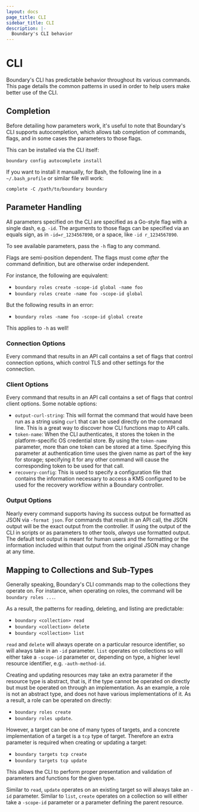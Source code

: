 ```yaml
---
layout: docs
page_title: CLI
sidebar_title: CLI
description: |-
  Boundary's CLI behavior
---
```


# CLI

Boundary's CLI has predictable behavior throughout its various commands. This page details the common patterns in used in order to help users make better use of the CLI.

## Completion

Before detailing how parameters work, it's useful to note that Boundary's CLI supports autocompletion, which allows tab completion of commands, flags, and in some cases the parameters to those flags.

This can be installed via the CLI itself:

`boundary config autocomplete install`

If you want to install it manually, for Bash, the following line in a `~/.bash_profile` or similar file will work:

`complete -C /path/to/boundary boundary`

## Parameter Handling

All parameters specified on the CLI are specified as a Go-style flag with a single dash, e.g. `-id`. The arguments to those flags can be specified via an equals sign, as in `-id=r_1234567890`, or a space, like `-id r_1234567890`.

To see available parameters, pass the `-h` flag to any command.

Flags are semi-position dependent. The flags must come _after_ the command definition, but are otherwise order independent.

For instance, the following are equivalent:

* `boundary roles create -scope-id global -name foo`
* `boundary roles create -name foo -scope-id global`

But the following results in an error:

* `boundary roles -name foo -scope-id global create`

This applies to `-h` as well!

### Connection Options

Every command that results in an API call contains a set of flags that control connection options, which control TLS and other settings for the connection.

### Client Options

Every command that results in an API call contains a set of flags that control client options. Some notable options:

* `output-curl-string`: This will format the command that would have been run as a string using `curl` that can be used directly on the command line. This is a great way to discover how CLI functions map to API calls.
* `token-name`: When the CLI authenticates, it stores the token in the platform-specific OS credential store. By using the `token-name` parameter, more than one token can be stored at a time. Specifying this parameter at authentication time uses the given name as part of the key for storage; specifying it for any other command will cause the corresponding token to be used for that call.
* `recovery-config`: This is used to specify a configuration file that contains the information necessary to access a KMS configured to be used for the recovery workflow within a Boundary controller.

### Output Options

Nearly every command supports having its success output be formatted as JSON via `-format json`. For commands that result in an API call, the JSON output will be the exact output from the controller. If using the output of the CLI in scripts or as parameters to other tools, _always_ use formatted output. The default text output is meant for human users and the formatting or the information included within that output from the original JSON may change at any time.

## Mapping to Collections and Sub-Types

Generally speaking, Boundary's CLI commands map to the collections they operate on. For instance, when operating on roles, the command will be `boundary roles ...`.

As a result, the patterns for reading, deleting, and listing are predictable:

* `boundary <collection> read`
* `boundary <collection> delete`
* `boundary <collection> list`

`read` and `delete` will always operate on a particular resource identifier, so will always take in an `-id` parameter. `list` operates on collections so will either take a `-scope-id` parameter or, depending on type, a higher level resource identifier, e.g. `-auth-method-id`.

Creating and updating resources may take an extra parameter if the resource type is abstract, that is, if the type cannot be operated on directly but must be operated on through an implementation. As an example, a role is not an abstract type, and does not have various implementations of it. As a result, a role can be operated on directly:

* `boundary roles create`
* `boundary roles update`.

However, a target can be one of many types of targets, and a concrete implementation of a target is a `tcp` type of target. Therefore an extra parameter is required when creating or updating a target:

* `boundary targets tcp create`
* `boundary targets tcp update`

This allows the CLI to perform proper presentation and validation of parameters and functions for the given type.

Similar to `read`, `update` operates on an existing target so will always take an `-id` parameter. Similar to `list`, `create` operates on a collection so will either take a `-scope-id` parameter or a parameter defining the parent resource.
